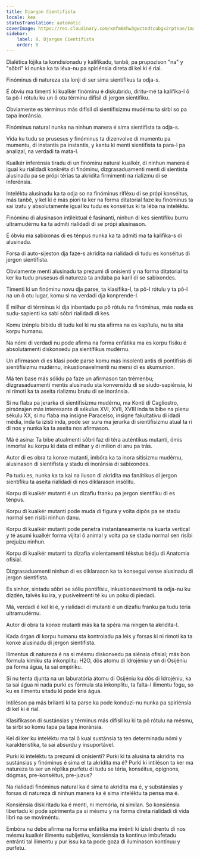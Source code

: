 ```yaml
---
title: Djargon Cientifista
locale: kea
statusTranslation: automatic
coverImage: https://res.cloudinary.com/xmfm6mhw3gwctndtcubgx2rptnae/image/upload/v1741354419/small_cover_la_gran_rebelion_28716e29d2.webp
sidebar:
    label: 8. Djargon Cientifista
    order: 8
---
```

Dialética lójika ta kondisionadu y kalifikadu, tanbê, pa prupozison "na" y "sôbri" ki nunka ka ta léva-nu pa spiriénsia direta di kel ki é rial.

Finóminus di natureza sta lonji di ser sima sientífikus ta odja-s.

É óbviu ma timenti ki kualkér finóminu é diskubridu, diritu-mé ta kalifika-l ô ta pô-l rótulu ku un ô otu términu difísil di jergon sientífiku.

Obviamente es términus más difísil di sientifisizmu mudérnu ta sirbi so pa tapa inoránsia.

Finóminus natural nunka na ninhun manera é sima sientifista ta odja-s.

Vida ku tudu se prusesus y finóminus ta dizenvolve di mumentu pa mumentu, di instantis pa instantis, y kantu ki menti sientifista ta para-l pa analizal, na verdadi ta mata-l.

Kualkér inferénsia tiradu di un finóminu natural kualkér, di ninhun manera é igual ku rialidadi konkréta di finóminu, dizgrasaduamenti menti di sientista alusinadu pa se própi térias ta akridita firmimenti na rializmu di se inferénsia.

Inteléktu alusinadu ka ta odja so na finóminus riflèxu di se própi konséitus, más tanbê, y kel ki é más piori ta ker na forma ditatorial faze ku finóminus ta sai izatu y absolutamente igual ku tudu es konséitus ki ta léba na inteléktu.

Finóminu di alusinason intilektual é fasinanti, ninhun di kes sientífiku burru ultramudérnu ka ta admiti rialidadi di se própi alusinason.

É óbviu ma sabixonas di es ténpus nunka ka ta admiti ma ta kalifika-s di alusinadu.

Forsa di auto-sijeston dja faze-s akridita na rialidadi di tudu es konséitus di jergon sientifista.

Obviamente menti alusinadu ta prezumi di onisienti y na forma ditatorial ta ker ku tudu prusesus di natureza ta andaba pa karil di se sabixondes.

Timenti ki un finóminu novu dja parse, ta klasifika-l, ta pô-l rótulu y ta pô-l na un ô otu lugar, komu si na verdadi dja konprende-l.

É milhar di términus ki dja inbentadu pa pô rótulu na finóminus, más nada es sudu-sapienti ka sabi sôbri rialidadi di kes.

Komu izénplu bibidu di tudu kel ki nu sta afirma na es kapítulu, nu ta sita korpu humanu.

Na nómi di verdadi nu pode afirma na forma enfátika ma es korpu físiku é absolutamenti diskonxedu pa sientífikus mudérnu.

Un afirmason di es klasi pode parse komu más insolenti antis di pontífisis di sientifisizmu mudérnu, inkustionavelmenti nu mersi di es skumunion.

Má ten base más sólidu pa faze un afirmason tan trémenbu; dizgrasaduamenti mentis alusinadu sta konvensidu di se siudo-sapiénsia, ki ni rímoti ka ta aseita rializmu brutu di se inoránsia.

Si nu flaba pa jerarka di sientifisizmu mudérnu, ma Konti di Cagliostro, pirsónajen más interesante di sékulus XVI, XVII, XVIII inda ta bibe na plenu sékulu XX, si nu flaba ma insigne Paracelso, insigne fakultativu di idadi média, inda ta izisti inda, pode ser suru ma jerarka di sientifisizmu atual ta ri di nos y nunka ka ta aseita nos afirmason.

Má é asina: Ta bibe atualmenti sôbri faz di téra auténtikus mutanti, ómis inmortal ku korpu ki data di milhar y di milion di anu pa trás.

Autor di es obra ta konxe mutanti, imbóra ka ta inora sitisizmu mudérnu, alusinason di sientifista y stadu di inoránsia di sabixondes.

Pa tudu es, nunka ka ta kai na iluson di akridita ma fanátikus di jergon sientífiku ta aseita rialidadi di nos diklarason insólitu.

Korpu di kualkér mutanti é un dizafiu franku pa jergon sientífiku di es ténpus.

Korpu di kualkér mutanti pode muda di figura y volta dipôs pa se stadu normal sen risibi ninhun danu.

Korpu di kualkér mutanti pode penetra instantaneamente na kuarta vertical y té asumi kualkér forma vijital ô animal y volta pa se stadu normal sen risibi prejuízu ninhun.

Korpu di kualkér mutanti ta dizafia violentamenti tékstus bédju di Anatomia ofisial.

Dizgrasaduamenti ninhun di es diklarason ka ta konsegui vense alusinadu di jergon sientifista.

Es sinhor, sintadu sôbri se sóliu pontifísiu, inkustionavelmenti ta odja-nu ku dizdén, talvês ku ira, y pusivelmenti té ku un poku di piedadi.

Má, verdadi é kel ki é, y rialidadi di mutanti é un dizafiu franku pa tudu téria ultramudérnu.

Autor di obra ta konxe mutanti más ka ta spéra ma ningen ta akridita-l.

Kada órgan di korpu humanu sta kontroladu pa leis y forsas ki ni rimoti ka ta konxe alusinadu di jergon sientifista.

Ilimentus di natureza é na si mésmu diskonxedu pa siénsia ofisial; más bon fórmula kímiku sta inkonplitu: H2O, dôs atomu di Idrojéniu y un di Osijéniu pa forma água, ta sai empíriku.

Si nu tenta djunta na un laburatória átomu di Osijéniu ku dôs di Idrojéniu, ka ta sai água ni nada purki es fórmula sta inkonplitu, ta falta-l ilimentu fogu, so ku es ilimentu sitadu ki pode kria água.

Intiléson pa más brilanti ki ta parse ka pode konduzi-nu nunka pa spiriénsia di kel ki é rial.

Klasifikason di sustánsias y términus más difísil ku ki ta pô rótulu na mésmu, ta sirbi so komu tapa pa tapa inoránsia.

Kel di ker ku inteléktu ma tal ô kual sustánsia ta ten determinadu nómi y karaktéristika, ta sai absurdu y insuportável.

Purki ki inteléktu ta prezumi di onisienti? Purki ki ta alusina ta akridita ma sustánsias y finóminus é sima el ta akridita ma é? Purki ki intiléson ta ker ma natureza ta ser un réplika purfetu di tudu se téria, konséitus, opignons, dógmas, pre-konséitus, pre-juzus?

Na rialidadi finóminus natural ka é sima ta akridita ma é, y substánsias y forsas di natureza di ninhun manera ka é sima inteléktu ta pensa ma é.

Konsiénsia diskiritadu ka é menti, ni memória, ni similan. So konsiénsia libertadu ki pode spirimenta pa si mésmu y na forma direta rialidadi di vida libri na se moviméntu.

Embóra nu debe afirma na forma enfátika ma iménti ki izisti drentu di nos mésmu kualkér ilimentu subijetivu, konsiénsia ta kontinua imbufetadu entránti tal ilimentu y pur issu ka ta pode goza di iluminason kontínuu y purfetu.

